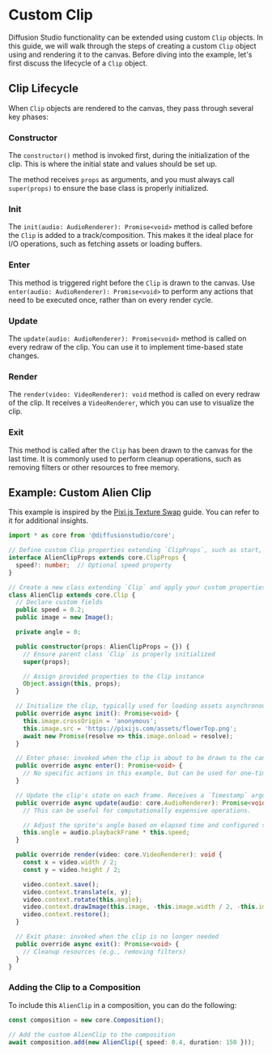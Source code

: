 # Custom Clip

Diffusion Studio functionality can be extended using custom `Clip` objects. In this guide, we will walk through the steps of creating a custom `Clip` object using and rendering it to the canvas. Before diving into the example, let's first discuss the lifecycle of a `Clip` object.

## Clip Lifecycle

When `Clip` objects are rendered to the canvas, they pass through several key phases:

### Constructor

The `constructor()` method is invoked first, during the initialization of the clip. This is where the initial state and values should be set up.

The method receives `props` as arguments, and you must always call `super(props)` to ensure the base class is properly initialized.

### Init

The `init(audio: AudioRenderer): Promise<void>` method is called before the `Clip` is added to a track/composition. This makes it the ideal place for I/O operations, such as fetching assets or loading buffers.

### Enter

This method is triggered right before the `Clip` is drawn to the canvas. Use `enter(audio: AudioRenderer): Promise<void>` to perform any actions that need to be executed once, rather than on every render cycle.

### Update

The `update(audio: AudioRenderer): Promise<void>` method is called on every redraw of the clip. You can use it to implement time-based state changes.

### Render

The `render(video: VideoRenderer): void` method is called on every redraw of the clip. It receives a `VideoRenderer`, which you can use to visualize the clip.

### Exit

This method is called after the `Clip` has been drawn to the canvas for the last time. It is commonly used to perform cleanup operations, such as removing filters or other resources to free memory.

## Example: Custom Alien Clip

This example is inspired by the [Pixi.js Texture Swap](https://pixijs.com/8.x/playground?exampleId=sprite.textureSwap) guide. You can refer to it for additional insights.

```typescript
import * as core from '@diffusionstudio/core';

// Define custom Clip properties extending `ClipProps`, such as start, stop, etc.
interface AlienClipProps extends core.ClipProps {
  speed?: number;  // Optional speed property
}

// Create a new class extending `Clip` and apply your custom properties
class AlienClip extends core.Clip {
  // Declare custom fields
  public speed = 0.2;
  public image = new Image();

  private angle = 0;

  public constructor(props: AlienClipProps = {}) {
    // Ensure parent class `Clip` is properly initialized
    super(props);

    // Assign provided properties to the Clip instance
    Object.assign(this, props);
  }

  // Initialize the clip, typically used for loading assets asynchronously
  public override async init(): Promise<void> {
    this.image.crossOrigin = 'anonymous';
    this.image.src = 'https://pixijs.com/assets/flowerTop.png';
    await new Promise(resolve => this.image.onload = resolve);
  }

  // Enter phase: invoked when the clip is about to be drawn to the canvas
  public override async enter(): Promise<void> {
    // No specific actions in this example, but can be used for one-time setup
  }

  // Update the clip's state on each frame. Receives a `Timestamp` argument.
  public override async update(audio: core.AudioRenderer): Promise<void> {
    // This can be useful for computationally expensive operations.

    // Adjust the sprite's angle based on elapsed time and configured speed
    this.angle = audio.playbackFrame * this.speed;
  }

  public override render(video: core.VideoRenderer): void {
    const x = video.width / 2;
    const y = video.height / 2;

    video.context.save();
    video.context.translate(x, y);
    video.context.rotate(this.angle);
    video.context.drawImage(this.image, -this.image.width / 2, -this.image.height / 2);
    video.context.restore();
  }

  // Exit phase: invoked when the clip is no longer needed
  public override async exit(): Promise<void> {
    // Cleanup resources (e.g., removing filters)
  }
}
```

### Adding the Clip to a Composition

To include this `AlienClip` in a composition, you can do the following:

```typescript
const composition = new core.Composition();

// Add the custom AlienClip to the composition
await composition.add(new AlienClip({ speed: 0.4, duration: 150 }));
```
